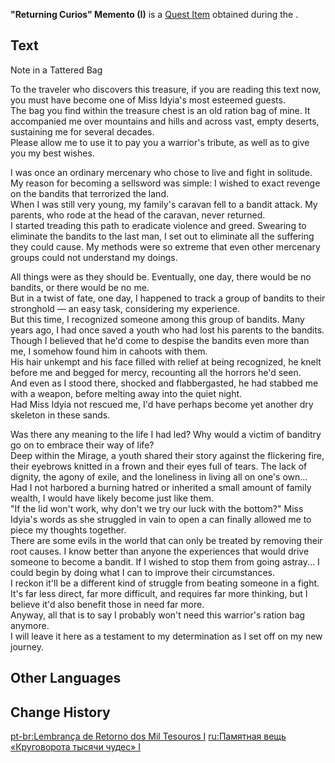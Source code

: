 {{Item Infobox
|id           = 120306
|image        = Item Returning Curios Memento.png
|type         = Quest Items
|group        = Event Items
|description  = A memento discovered at a treasure site in the Veluriyam Mirage event, "Returning Curios." The treasure chest that contains it corresponds to the first code &mdash; "A sweet mist permeates all, gazing toward the dancing lamplight, I almost forget to breathe. In the end, memories of childhood guide me, and I take my seat beside the table in peace..."
|source1      = [[Returning Curios]]
|event        = Secret Summer Paradise
}}
'''"Returning Curios" Memento (I)''' is a [[Quest Item]] obtained during the {{Quest|Returning Curios}}.

==Text==
;Note in a Tattered Bag

To the traveler who discovers this treasure, if you are reading this text now, you must have become one of Miss Idyia's most esteemed guests.<br>
The bag you find within the treasure chest is an old ration bag of mine. It accompanied me over mountains and hills and across vast, empty deserts, sustaining me for several decades.<br>
Please allow me to use it to pay you a warrior's tribute, as well as to give you my best wishes.

I was once an ordinary mercenary who chose to live and fight in solitude. My reason for becoming a sellsword was simple: I wished to exact revenge on the bandits that terrorized the land.<br>
When I was still very young, my family's caravan fell to a bandit attack. My parents, who rode at the head of the caravan, never returned.<br>
I started treading this path to eradicate violence and greed. Swearing to eliminate the bandits to the last man, I set out to eliminate all the suffering they could cause. My methods were so extreme that even other mercenary groups could not understand my doings.

All things were as they should be. Eventually, one day, there would be no bandits, or there would be no me.<br>
But in a twist of fate, one day, I happened to track a group of bandits to their stronghold &mdash; an easy task, considering my experience.<br>
But this time, I recognized someone among this group of bandits. Many years ago, I had once saved a youth who had lost his parents to the bandits. Though I believed that he'd come to despise the bandits even more than me, I somehow found him in cahoots with them.<br>
His hair unkempt and his face filled with relief at being recognized, he knelt before me and begged for mercy, recounting all the horrors he'd seen.<br>
And even as I stood there, shocked and flabbergasted, he had stabbed me with a weapon, before melting away into the quiet night.<br>
Had Miss Idyia not rescued me, I'd have perhaps become yet another dry skeleton in these sands.

Was there any meaning to the life I had led? Why would a victim of banditry go on to embrace their way of life?<br>
Deep within the Mirage, a youth shared their story against the flickering fire, their eyebrows knitted in a frown and their eyes full of tears. The lack of dignity, the agony of exile, and the loneliness in living all on one's own... Had I not harbored a burning hatred or inherited a small amount of family wealth, I would have likely become just like them.<br>
"If the lid won't work, why don't we try our luck with the bottom?" Miss Idyia's words as she struggled in vain to open a can finally allowed me to piece my thoughts together.<br>
There are some evils in the world that can only be treated by removing their root causes. I know better than anyone the experiences that would drive someone to become a bandit. If I wished to stop them from going astray... I could begin by doing what I can to improve their circumstances.<br>
I reckon it'll be a different kind of struggle from beating someone in a fight. It's far less direct, far more difficult, and requires far more thinking, but I believe it'd also benefit those in need far more.<br>
Anyway, all that is to say I probably won't need this warrior's ration bag anymore.<br>
I will leave it here as a testament to my determination as I set off on my new journey.

==Other Languages==
{{Other Languages|default_hidden=1
|en      = "Returning Curios" Memento (I)
|zhs     = 千奇澴回的见证物・其一
|zhs_rm  = Qiānqí Huánhuí de Jiànzhèng-wù - Qí Yī
|zht     = 千奇澴回的見證物・其一
|zht_rm  = Qiānqí Huánhuí de Jiànzhèng-wù - Qí Yī
|ja      = 千奇旋水のメメント・1
|ja_rm   = Senkisensui no Memento - Ichi{{Assumed}}
|ko      = 기묘한 물림의 증표・첫 번째
|ko_rm   = 
|es      = Objeto testimonial de la Marea de las Mil Maravillas (I)
|fr      = Souvenir de la myriade de curiosités (1)
|ru      = Памятная вещь «Круговорота тысячи чудес» I
|th      = เครื่องยืนยันของห้วงธารสารพันพิศวง I
|th_rm   = 
|vi      = Vật Chứng Nhận Của Vạn Vật Kỳ Ảo I
|de      = Andenken von „Rückkehr der tausend Wunder“ I
|id      = Memento Rasa Penasaran yang Kembali (I)
|pt      = Lembrança de Retorno dos Mil Tesouros I
|tr      = "Tuhaf Dönüşler" Hatırası (I)
|it      = Ricordo delle "Riscoperte preziose" I
}}

==Change History==
{{Change History|3.8}}

[[pt-br:Lembrança de Retorno dos Mil Tesouros I]]
[[ru:Памятная вещь «Круговорота тысячи чудес» I]]